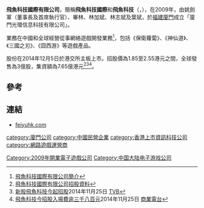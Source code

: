 {{NoteTA
| G1 = Games
| G2 = Games-zh
}}

'''飛魚科技國際有限公司'''，簡稱'''飛魚科技國際'''和'''飛魚科技'''（'''{{lang-en|Feiyu Technology International Company Ltd.}}'''，{{hkex|1022}}），在2009年，由姚劍軍（董事長及首席執行官）、畢林、林加斌、林志斌及葉斌，於[[福建|福建]][[廈門|廈門]]成立「廈門光環信息科技有限公司」。

業務在中國和全球經營從事網絡遊戲開發業務<ref>[http://www.feiyuhk.com/big5/profile.html 飛魚科技國際有限公司簡介]</ref>，包括《保衛蘿蔔》、《神仙道》、《三國之刃》、《囧西游》等遊戲產品。

股份在2014年12月5日於港交所主板上市。招股價為1.85至2.55港元之間，全球發售為3億股，集資額為7.65億港元<ref>[http://www.hkexnews.hk/listedco/listconews/SEHK/2014/1125/LTN20141125006_C.pdf 飛魚科技國際有限公司招股資料]</ref><ref>[http://news.tvb.com/finance/5473cb156db28cec76000003 新股飛魚科技今起招股]2014年11月25日 [[TVB|TVB]]</ref><ref>[http://www.881903.com/Page/ZH-TW/newsdetail.aspx?ItemId=762686&csid=261_368 飛魚科技今招股入場費逾三千八百元]2014年11月25日 [[商業電台|商業電台]]</ref>。

==參考==
{{REFLIST}}

==連結==
*[http://www.feiyuhk.com feiyuhk.com]

{{中国大陸电子游戏公司}}

[[category:廈門公司|category:廈門公司]]
[[Category:2009年開業電子遊戲公司|Category:2009年開業電子遊戲公司]]
[[category:中國民營企業|category:中國民營企業]]
[[Category:中国大陆电子游戏公司|Category:中国大陆电子游戏公司]]
[[category:香港上市資訊科技公司|category:香港上市資訊科技公司]]
[[category:網路遊戲運營商|category:網路遊戲運營商]]